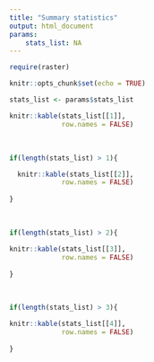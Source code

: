 ```yaml
---
title: "Summary statistics"
output: html_document
params:
    stats_list: NA
---
```



```r
require(raster)

```


```r
knitr::opts_chunk$set(echo = TRUE)

stats_list <- params$stats_list

knitr::kable(stats_list[[1]],
             row.names = FALSE)

```

</br>

```r
if(length(stats_list) > 1){

  knitr::kable(stats_list[[2]],
             row.names = FALSE)
  
}

```

</br>

```r
if(length(stats_list) > 2){

knitr::kable(stats_list[[3]],
             row.names = FALSE)
  
}
```

</br>

```r
if(length(stats_list) > 3){

knitr::kable(stats_list[[4]],
             row.names = FALSE)
  
}
```

